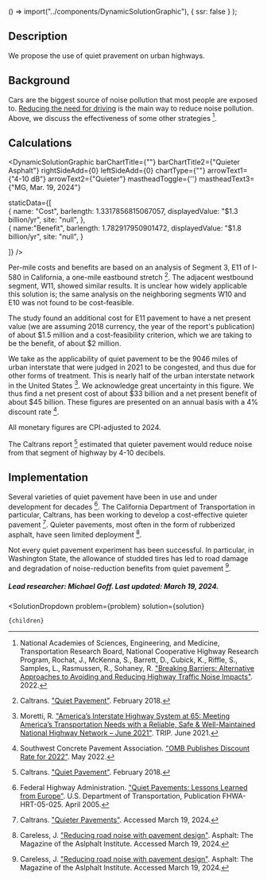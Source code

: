 
  () => import("../components/DynamicSolutionGraphic"),
  { ssr: false }
);


## Description

We propose the use of quiet pravement on urban highways.

## Background

Cars are the biggest source of noise pollution that most people are exposed to. [Reducing the need for driving](/cities/cities_mobility/development_sets) is the main way to reduce noise pollution. Above, we discuss the effectiveness of some other strategies [^"11"].

## Calculations

<DynamicSolutionGraphic
  barChartTitle={""}
  barChartTitle2={"Quieter Asphalt"}
  rightSideAdd={0}
  leftSideAdd={0}
  chartType={""}
  arrowText1={"4-10 dB"}
  arrowText2={"Quieter"}
  mastheadToggle={''}
  mastheadText3={"MG, Mar. 19, 2024"}
  
  
  staticData={[   
    {
      name: "Cost",
      barlength: 1.3317856815067057,
      displayedValue: "$1.3 billion/yr",
      site: "null",
    },   
	{
	  name:"Benefit",
      barlength: 1.782917950901472,
      displayedValue: "$1.8 billion/yr",
      site: "null",
	}
        
  ]}
/>

Per-mile costs and benefits are based on an analysis of Segment 3, E11 of I-580 in California, a one-mile eastbound stretch [^"1"]. The adjacent westbound segment, W11, showed similar results. It is unclear how widely applicable this solution is; the same analysis on the neighboring segments W10 and E10 was not found to be cost-feasible.

The study found an additional cost for E11 pavement to have a net present value (we are assuming 2018 currency, the year of the report's publication) of about $1.5 million and a cost-feasibility criterion, which we are taking to be the benefit, of about $2 million.

We take as the applicability of quiet pavement to be the 9046 miles of urban interstate that were judged in 2021 to be congested, and thus due for other forms of treatment. This is nearly half of the urban interstate network in the United States [^"2"]. We acknowledge great uncertainty in this figure. We thus find a net present cost of about $33 billion and a net present benefit of about $45 billion. These figures are presented on an annual basis with a 4% discount rate [^"3"].

All monetary figures are CPI-adjusted to 2024.

The Caltrans report [^"1"] estimated that quieter pavement would reduce noise from that segment of highway by 4-10 decibels.

## Implementation

Several varieties of quiet pavement have been in use and under development for decades [^"4"]. The California Department of Transportation in particular, Caltrans, has been working to develop a cost-effective quieter pavement [^"5"]. Quieter pavements, most often in the form of rubberized asphalt, have seen limited deployment [^"6"].

Not every quiet pavement experiment has been successful. In particular, in Washington State, the allowance of studded tires has led to road damage and degradation of noise-reduction benefits from quiet pavement [^"6"].

##### Lead researcher: Michael Goff. Last updated: March 19, 2024.




[^"1"]: Caltrans. ["Quiet Pavement"](https://dot.ca.gov/programs/environmental-analysis/noise-vibration/quiet-pavement). February 2018.

[^"2"]: Moretti, R. ["America’s Interstate Highway System at 65: Meeting America’s Transportation Needs with a Reliable, Safe & Well-Maintained National Highway Network – June 2021"](https://tripnet.org/reports/americas-interstate-highway-system-at-65-june-2021/). TRIP. June 2021.

[^"3"]: Southwest Concrete Pavement Association. ["OMB Publishes Discount Rate for 2022"](https://swcpa.org/omb-publishes-discount-rate-for-2022/). May 2022.

[^"4"]: Federal Highway Administration. ["Quiet Pavements: Lessons Learned from Europe"](https://www.fhwa.dot.gov/publications/focus/05apr/04.cfm). U.S. Department of Transportation, Publication FHWA-HRT-05-025. April 2005.

[^"5"]: Caltrans. ["Quieter Pavements"](https://dot.ca.gov/programs/maintenance/pavement/concrete-pavement-and-pavement-foundations/quieter-pavement). Accessed March 19, 2024.

[^"6"]: Careless, J. ["Reducing road noise with pavement design"](http://asphaltmagazine.com/turning-the-volume-down/). Asphalt: The Magazine of the Aslphalt Institute. Accessed March 19, 2024.

[^"11"]: National Academies of Sciences, Engineering, and Medicine, Transportation Research Board, National Cooperative Highway Research Program, Rochat, J., McKenna, S., Barrett, D., Cubick, K., Riffle, S., Samples, L., Rasmussen, R., Sohaney, R. ["Breaking Barriers: Alternative Approaches to Avoiding and Reducing Highway Traffic Noise Impacts"](https://nap.nationalacademies.org/catalog/26469/breaking-barriers-alternative-approaches-to-avoiding-and-reducing-highway-traffic-noise-impacts). 2022.

  <SolutionDropdown 
    problem={problem} 
    solution={solution}
  >
    {children}
  </SolutionDropdown>